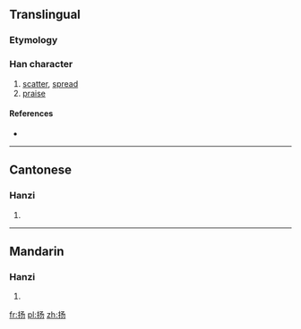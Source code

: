 {{also|揚}}
==Translingual==

===Etymology===
{{Han simp|揚|f=昜|t=丿丿𠄎}}

===Han character===
{{Han char|rn=64|rad=手|as=03|sn=6|four=|canj=手弓尸竹 (QNSH)}}

# [[scatter]], [[spread]]
# [[praise]]

====References====
* {{Han ref|kx=0418.141|hdz=31832.060|uh=626C|ud=25196}}

----

==Cantonese==

===Hanzi===
{{yue-hanzi|jyut=|y=yeung4|tra=揚}}

# {{defn|Cantonese|sort=手03}}

----

==Mandarin==

===Hanzi===
{{cmn-hanzi|tra=揚|pin=[[róu]] ([[rou2]]), [[yáng]] ([[yang2]])|wg=jou<sup>2</sup>, yang<sup>2</sup>}}

# {{defn|Mandarin|sort=手03}}

[[fr:扬]]
[[pl:扬]]
[[zh:扬]]